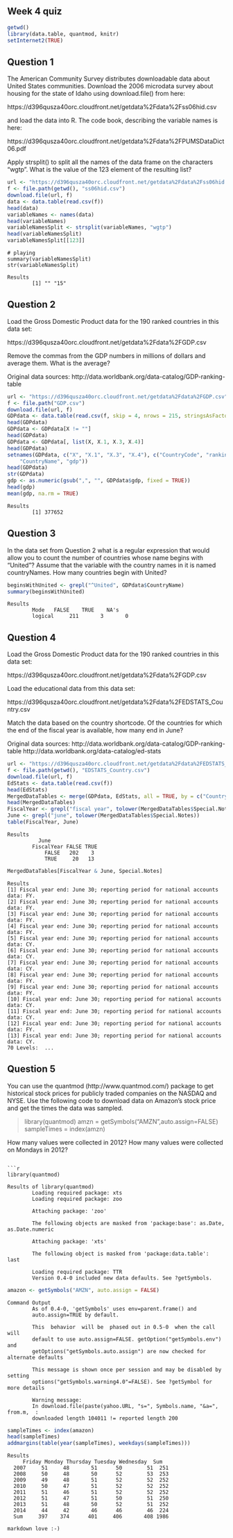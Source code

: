 Week 4 quiz
-----------

```r
getwd()
library(data.table, quantmod, knitr)
setInternet2(TRUE)
```
Question 1
----------
The American Community Survey distributes downloadable data about United States communities. Download the 2006 microdata survey about housing for the state of Idaho using download.file() from here: 

https://d396qusza40orc.cloudfront.net/getdata%2Fdata%2Fss06hid.csv 

and load the data into R. The code book, describing the variable names is here: 

https://d396qusza40orc.cloudfront.net/getdata%2Fdata%2FPUMSDataDict06.pdf 

Apply strsplit() to split all the names of the data frame on the characters "wgtp". What is the value of the 123 element of the resulting list?


```r
url <- "https://d396qusza40orc.cloudfront.net/getdata%2Fdata%2Fss06hid.csv"
f <- file.path(getwd(), "ss06hid.csv")
download.file(url, f)
data <- data.table(read.csv(f))
head(data)
variableNames <- names(data)
head(variableNames)
variableNamesSplit <- strsplit(variableNames, "wgtp")
head(variableNamesSplit)
variableNamesSplit[[123]]
```
```
# playing
summary(variableNamesSplit)
str(variableNamesSplit)
```

```
Results
        [1] "" "15"
```

Question 2
----------
Load the Gross Domestic Product data for the 190 ranked countries in this data set: 

https://d396qusza40orc.cloudfront.net/getdata%2Fdata%2FGDP.csv 

Remove the commas from the GDP numbers in millions of dollars and average them. What is the average? 

Original data sources: http://data.worldbank.org/data-catalog/GDP-ranking-table


```r
url <- "https://d396qusza40orc.cloudfront.net/getdata%2Fdata%2FGDP.csv"
f <- file.path("GDP.csv")
download.file(url, f)
GDPdata <- data.table(read.csv(f, skip = 4, nrows = 215, stringsAsFactors = FALSE))
head(GDPdata)
GDPdata <- GDPdata[X != ""]
head(GDPdata)
GDPdata <- GDPdata[, list(X, X.1, X.3, X.4)]
head(GDPdata)
setnames(GDPdata, c("X", "X.1", "X.3", "X.4"), c("CountryCode", "rankingGDP", 
    "CountryName", "gdp"))
head(GDPdata)
str(GDPdata)
gdp <- as.numeric(gsub(",", "", GDPdata$gdp, fixed = TRUE))
head(gdp)
mean(gdp, na.rm = TRUE)
```

```
Results
        [1] 377652
```
Question 3
----------
In the data set from Question 2 what is a regular expression that would allow you to count the number of countries whose name begins with "United"? Assume that the variable with the country names in it is named countryNames. How many countries begin with United?


```r
beginsWithUnited <- grepl("^United", GDPdata$CountryName)
summary(beginsWithUnited)
```

```
Results
        Mode   FALSE    TRUE    NA's 
        logical     211       3       0
```

Question 4
----------
Load the Gross Domestic Product data for the 190 ranked countries in this data set: 

https://d396qusza40orc.cloudfront.net/getdata%2Fdata%2FGDP.csv 

Load the educational data from this data set: 

https://d396qusza40orc.cloudfront.net/getdata%2Fdata%2FEDSTATS_Country.csv 

Match the data based on the country shortcode. Of the countries for which the end of the fiscal year is available, how many end in June? 

Original data sources: 
http://data.worldbank.org/data-catalog/GDP-ranking-table 
http://data.worldbank.org/data-catalog/ed-stats


```r
url <- "https://d396qusza40orc.cloudfront.net/getdata%2Fdata%2FEDSTATS_Country.csv"
f <- file.path(getwd(), "EDSTATS_Country.csv")
download.file(url, f)
EdStats <- data.table(read.csv(f))
head(EdStats)
MergedDataTables <- merge(GDPdata, EdStats, all = TRUE, by = c("CountryCode"))
head(MergedDataTables)
FiscalYear <- grepl("fiscal year", tolower(MergedDataTables$Special.Notes))
June <- grepl("june", tolower(MergedDataTables$Special.Notes))
table(FiscalYear, June)
```

```
Results
          June
        FiscalYear FALSE TRUE
            FALSE   202    3
            TRUE     20   13
```

```r
MergedDataTables[FiscalYear & June, Special.Notes]
```

```
Results
[1] Fiscal year end: June 30; reporting period for national accounts data: FY.
[2] Fiscal year end: June 30; reporting period for national accounts data: FY.
[3] Fiscal year end: June 30; reporting period for national accounts data: FY.
[4] Fiscal year end: June 30; reporting period for national accounts data: FY.
[5] Fiscal year end: June 30; reporting period for national accounts data: CY.
[6] Fiscal year end: June 30; reporting period for national accounts data: CY.
[7] Fiscal year end: June 30; reporting period for national accounts data: CY.
[8] Fiscal year end: June 30; reporting period for national accounts data: FY.
[9] Fiscal year end: June 30; reporting period for national accounts data: FY.
[10] Fiscal year end: June 30; reporting period for national accounts data: CY.
[11] Fiscal year end: June 30; reporting period for national accounts data: CY.
[12] Fiscal year end: June 30; reporting period for national accounts data: FY.
[13] Fiscal year end: June 30; reporting period for national accounts data: CY.
70 Levels:  ...
```
Question 5
----------
You can use the quantmod (http://www.quantmod.com/) package to get historical stock prices for publicly traded companies on the NASDAQ and NYSE. Use the following code to download data on Amazon's stock price and get the times the data was sampled.

> library(quantmod)
> amzn = getSymbols("AMZN",auto.assign=FALSE)
> sampleTimes = index(amzn) 

How many values were collected in 2012? How many values were collected on Mondays in 2012?
```

```r
library(quantmod)
```
```
Results of library(quantmod)
        Loading required package: xts
        Loading required package: zoo

        Attaching package: 'zoo'

        The following objects are masked from 'package:base': as.Date, as.Date.numeric

        Attaching package: 'xts'

        The following object is masked from 'package:data.table':  last

        Loading required package: TTR
        Version 0.4-0 included new data defaults. See ?getSymbols.
```

```r
amazon <- getSymbols("AMZN", auto.assign = FALSE)
```

```
Command Output
        As of 0.4-0, 'getSymbols' uses env=parent.frame() and
        auto.assign=TRUE by default.

        This  behavior  will be  phased out in 0.5-0  when the call  will
        default to use auto.assign=FALSE. getOption("getSymbols.env") and 
        getOptions("getSymbols.auto.assign") are now checked for alternate defaults

        This message is shown once per session and may be disabled by setting 
        options("getSymbols.warning4.0"=FALSE). See ?getSymbol for more details
        
        Warning message:
        In download.file(paste(yahoo.URL, "s=", Symbols.name, "&a=", from.m,  :
        downloaded length 104011 != reported length 200
```

```r
sampleTimes <- index(amazon)
head(sampleTimes)
addmargins(table(year(sampleTimes), weekdays(sampleTimes)))
```

```
Results
     Friday Monday Thursday Tuesday Wednesday  Sum
  2007     51     48       51      50        51  251
  2008     50     48       50      52        53  253
  2009     49     48       51      52        52  252
  2010     50     47       51      52        52  252
  2011     51     46       51      52        52  252
  2012     51     47       51      50        51  250
  2013     51     48       50      52        51  252
  2014     44     42       46      46        46  224
  Sum     397    374      401     406       408 1986
```
```
markdown love :-)
```